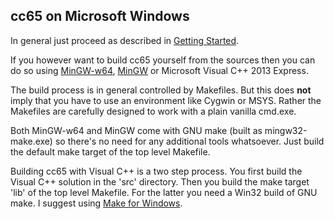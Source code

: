 == cc65 on Microsoft Windows ==

In general just proceed as described in [http://cc65.github.io/cc65/getting-started.html Getting Started].

If you however want to build cc65 yourself from the sources then you can do so using [http://mingw-w64.sourceforge.net/ MinGW-w64], [http://www.mingw.org/ MinGW] or Microsoft Visual C++ 2013 Express.

The build process is in general controlled by Makefiles. But this does '''not''' imply that you have to use an environment like Cygwin or MSYS. Rather the Makefiles are carefully designed to work with a plain vanilla cmd.exe.

Both MinGW-w64 and MinGW come with GNU make (built as mingw32-make.exe) so there's no need for any additional tools whatsoever. Just build the default make target of the top level Makefile.

Building cc65 with Visual C++ is a two step process. You first build the Visual C++ solution in the 'src' directory. Then you build the make target 'lib' of the top level Makefile. For the latter you need a Win32 build of GNU make. I suggest using [http://gnuwin32.sourceforge.net/packages/make.htm Make for Windows].

